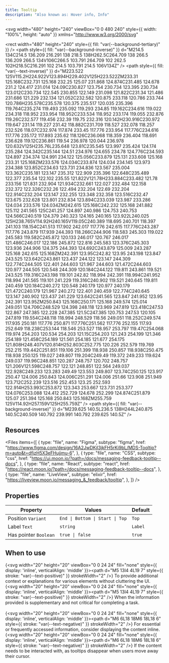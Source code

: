 ```yaml
---
title: Tooltip
description: "Also known as: Hover info, Info"
---
```


<svg
  width="480"
  height="240"
  viewBox="0 0 480 240"
  style={{ width: "100%", height: "auto" }}
  xmlns="http://www.w3.org/2000/svg"
>
  <rect
    width="480"
    height="240"
    style={{ fill: "var(--background-tertiary)" }}
  />
  <path
    style={{ fill: "var(--background-inverse)" }}
    d="M214.5 134C214.5 136.209 216.291 138 218.5 138H262.5C264.709 138 266.5 136.209 266.5 134V106C266.5 103.791 264.709 102 262.5 102H218.5C216.291 102 214.5 103.791 214.5 106V134Z"
  />
  <path
    style={{ fill: "var(--text-inverse)" }}
    d="M223.522 125V115.2H224.922V123.894H229.402V125H223.522ZM233.31 125.168C232.731 125.168 232.25 125.07 231.868 124.874C231.485 124.678 231.2 124.417 231.014 124.09C230.827 123.754 230.734 123.395 230.734 123.012C230.734 122.545 230.855 122.149 231.098 121.822C231.34 121.486 231.686 121.229 232.134 121.052C232.582 120.875 233.118 120.786 233.744 120.786H235.578C235.578 120.375 235.517 120.035 235.396 119.764C235.274 119.493 235.092 119.293 234.85 119.162C234.616 119.022 234.318 118.952 233.954 118.952C233.534 118.952 233.174 119.055 232.876 119.26C232.577 119.456 232.39 119.75 232.316 120.142H230.916C230.972 119.647 231.14 119.227 231.42 118.882C231.709 118.527 232.078 118.257 232.526 118.07C232.974 117.874 233.45 117.776 233.954 117.776C234.616 117.776 235.172 117.893 235.62 118.126C236.068 118.359 236.404 118.691 236.628 119.12C236.861 119.54 236.978 120.044 236.978 120.632V125H235.76L235.648 123.81C235.545 123.997 235.424 124.174 235.284 124.342C235.144 124.51 234.976 124.655 234.78 124.776C234.593 124.897 234.374 124.991 234.122 125.056C233.879 125.131 233.608 125.168 233.31 125.168ZM233.576 124.034C233.874 124.034 234.145 123.973 234.388 123.852C234.63 123.731 234.836 123.567 235.004 123.362C235.181 123.147 235.312 122.909 235.396 122.648C235.489 122.377 235.54 122.102 235.55 121.822V121.78H233.884C233.482 121.78 233.156 121.831 232.904 121.934C232.661 122.027 232.484 122.158 232.372 122.326C232.26 122.494 232.204 122.69 232.204 122.914C232.204 123.147 232.255 123.348 232.358 123.516C232.47 123.675 232.628 123.801 232.834 123.894C233.039 123.987 233.286 124.034 233.576 124.034ZM242.615 125.168C242.232 125.168 241.882 125.112 241.565 125C241.257 124.897 240.986 124.753 240.753 124.566C240.519 124.379 240.323 124.165 240.165 123.922L240.025 125H238.765V114.92H240.165V119.05C240.389 118.695 240.701 118.397 241.103 118.154C241.513 117.902 242.017 117.776 242.615 117.776C243.287 117.776 243.879 117.939 244.393 118.266C244.906 118.583 245.303 119.022 245.583 119.582C245.872 120.133 246.017 120.767 246.017 121.486C246.017 122.186 245.872 122.816 245.583 123.376C245.303 123.936 244.906 124.375 244.393 124.692C243.879 125.009 243.287 125.168 242.615 125.168ZM242.391 123.95C242.82 123.95 243.198 123.847 243.525 123.642C243.861 123.437 244.122 123.147 244.309 122.774C244.505 122.401 244.603 121.967 244.603 121.472C244.603 120.977 244.505 120.548 244.309 120.184C244.122 119.811 243.861 119.521 243.525 119.316C243.198 119.101 242.82 118.994 242.391 118.994C241.952 118.994 241.565 119.101 241.229 119.316C240.902 119.521 240.645 119.811 240.459 120.184C240.272 120.548 240.179 120.977 240.179 121.472C240.179 121.967 240.272 122.401 240.459 122.774C240.645 123.147 240.902 123.437 241.229 123.642C241.565 123.847 241.952 123.95 242.391 123.95ZM250.843 125.168C250.171 125.168 249.574 125.014 249.051 124.706C248.529 124.398 248.118 123.969 247.819 123.418C247.53 122.867 247.385 122.228 247.385 121.5C247.385 120.753 247.53 120.105 247.819 119.554C248.118 118.994 248.529 118.56 249.051 118.252C249.574 117.935 250.181 117.776 250.871 117.776C251.562 117.776 252.155 117.93 252.649 118.238C253.144 118.546 253.527 118.957 253.797 119.47C254.068 119.974 254.203 120.534 254.203 121.15C254.203 121.243 254.199 121.346 254.189 121.458C254.189 121.561 254.185 121.677 254.175 121.808H248.407V120.814H252.803C252.775 120.226 252.579 119.769 252.215 119.442C251.851 119.106 251.399 118.938 250.857 118.938C250.475 118.938 250.125 119.027 249.807 119.204C249.49 119.372 249.233 119.624 249.037 119.96C248.851 120.287 248.757 120.702 248.757 121.206V121.598C248.757 122.121 248.851 122.564 249.037 122.928C249.233 123.283 249.49 123.553 249.807 123.74C250.125 123.917 250.47 124.006 250.843 124.006C251.291 124.006 251.66 123.908 251.949 123.712C252.239 123.516 252.453 123.25 252.593 122.914H253.993C253.872 123.343 253.667 123.731 253.377 124.076C253.088 124.412 252.729 124.678 252.299 124.874C251.879 125.07 251.394 125.168 250.843 125.168ZM255.759 125V114.92H257.159V125H255.759Z"
  />
  <path
    style={{ fill: "var(--background-inverse)" }}
    d="M239.625 140.5L236.5 138H244L240.875 140.5C240.509 140.792 239.991 140.792 239.625 140.5Z"
  />
</svg>

## Resources

<Files
  items={[
    {
      type: "file",
      name: "Figma",
      subtype: "figma",
      href: "https://www.figma.com/design/16A2JwDKjI3jkFH5rKi9bL/MDS-Tooltip?m=auto&t=dfjzH5X3eFHujjmu-6",
    },
    {
      type: "file",
      name: "CSS",
      subtype: "css",
      href: "https://ui.moon.io/?path=/docs/messaging-feedback-tooltip--docs",
    },
    {
      type: "file",
      name: "React",
      subtype: "react",
      href: "https://react.moon.io/?path=/docs/messaging-feedback-tooltip--docs",
    },
    {
      type: "file",
      name: "LiveView",
      subtype: "elixir",
      href: "https://liveview.moon.io/messaging_&_feedback/tooltip",
    },
  ]}
/>

## Properties

| **Property**          | **Values**                      | **Default** |
| --------------------- | ------------------------------- | ----------- |
| Position `Variant`    | `End \| Bottom \| Start \| Top` | `Top`       |
| Label `Text`          | `string`                        | `Label`     |
| Has pointer `Boolean` | `true \| false`                 | `true`      |

## When to use

{<svg width="20" height="20" viewBox="0 0 24 24" fill="none" style={{ display: 'inline', verticalAlign: 'middle' }}><path d="M5 13l4 4L19 7" style={{ stroke: "var(--text-positive)" }} strokeWidth="2" /></svg>} To provide additional context or explanations for various elements without cluttering the UI. <br/>
{<svg width="20" height="20" viewBox="0 0 24 24" fill="none" style={{ display: 'inline', verticalAlign: 'middle' }}><path d="M5 13l4 4L19 7" style={{ stroke: "var(--text-positive)" }} strokeWidth="2" /></svg>} When the information provided is supplementary and not critical for completing a task. <br/><br/>
{<svg width="20" height="20" viewBox="0 0 24 24" fill="none" style={{ display: 'inline', verticalAlign: 'middle' }}><path d="M6 6L18 18M6 18L18 6" style={{ stroke: "var(--text-negative)" }} strokeWidth="2" /></svg>} For essential or frequently accessed information, consider displaying the content inline. <br/>
{<svg width="20" height="20" viewBox="0 0 24 24" fill="none" style={{ display: 'inline', verticalAlign: 'middle' }}><path d="M6 6L18 18M6 18L18 6" style={{ stroke: "var(--text-negative)" }} strokeWidth="2" /></svg>} If the content needs to be interacted with, as tooltips disappear when users move away their cursor. <br/>
